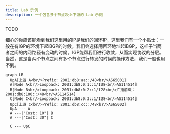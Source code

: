 ```yaml
---
title: Lab 示例
description: 一个包含多个节点及上下游的 Lab 示例
---
```


TODO

细心的你应该能看到我们这里用的IP是我们的回环IP，这里我们有一个小贴士：一般在有IGP的环境下起iBGP的时候，我们会选择用回环地址起iBGP，这样子当两者之间的内网路径有变动的时候，IGP能帮我们进行收敛，从而实现协议的分层。当然，这是当两个节点之间有多个节点进行转发的时候的操作方法，我们一般也用不到。

```mermaid
graph LR
  UpA[上游 A<br/>Prefix: 2001:db8:aa::/48<br/>AS65001]
  A[Node A<br/>Loopback: 2001:db8:0:1::1/128<br/>AS114514]
  B[Node B<br/>Loopback: 2001:db8:0:2::1/128<br/>广播前缀：2001:db8:100::/48<br/>AS114514]
  C[Node C<br/>Loopback: 2001:db8:0:3::1/128<br/>AS114514]
  UpC[上游 C<br/>Prefix: 2001:db8:cc::/48<br/>AS65002]
  UpA --- A
  A ---|"Cost: 10"| B
  A ---|"Cost: 30"| C

  C --- UpC
```


